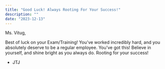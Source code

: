 ```yaml
---
title: "Good Luck! Always Rooting For Your Success!"
description: ""
date: "2023-12-13"
---
```


Ms. Vitug,

Best of luck on your Exam/Training! You've worked incredibly hard, and you absolutely deserve to be a regular employee. You've got this! Believe in yourself, and shine bright as you always do. Rooting for your success!

- JTJ

